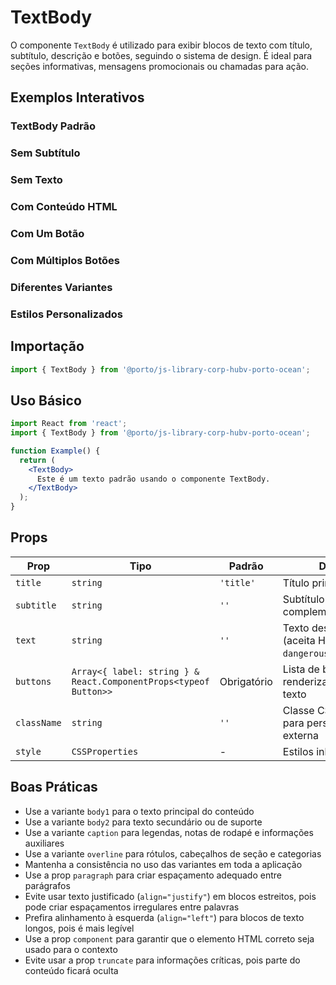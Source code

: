 
<Meta title="Components/TextBody" of={TextBodyStories} />

# TextBody

O componente `TextBody` é utilizado para exibir blocos de texto com título, subtítulo, descrição e botões, seguindo o sistema de design. É ideal para seções informativas, mensagens promocionais ou chamadas para ação.

## Exemplos Interativos

### TextBody Padrão
<Canvas>
  <Story of={TextBodyStories.DefaultTextBody} />
</Canvas>

### Sem Subtítulo
<Canvas>
  <Story of={TextBodyStories.WithoutSubtitle} />
</Canvas>

### Sem Texto
<Canvas>
  <Story of={TextBodyStories.WithoutText} />
</Canvas>

### Com Conteúdo HTML
<Canvas>
  <Story of={TextBodyStories.WithHTMLContent} />
</Canvas>

### Com Um Botão
<Canvas>
  <Story of={TextBodyStories.SingleButton} />
</Canvas>

### Com Múltiplos Botões
<Canvas>
  <Story of={TextBodyStories.MultipleButtons} />
</Canvas>

### Diferentes Variantes
<Canvas>
  <Story of={TextBodyStories.DifferentVariants} />
</Canvas>

### Estilos Personalizados
<Canvas>
  <Story of={TextBodyStories.CustomStyles} />
</Canvas>

## Importação

```jsx
import { TextBody } from '@porto/js-library-corp-hubv-porto-ocean';
```

## Uso Básico

```jsx
import React from 'react';
import { TextBody } from '@porto/js-library-corp-hubv-porto-ocean';

function Example() {
  return (
    <TextBody>
      Este é um texto padrão usando o componente TextBody.
    </TextBody>
  );
}
```

## Props

| Prop | Tipo | Padrão | Descrição |
|------|------|--------|-----------|
| `title` | `string` | `'title'` | Título principal do bloco |
| `subtitle` | `string` | `''` | Subtítulo ou destaque complementar |
| `text` | `string` | `''` | Texto descritivo principal (aceita HTML via `dangerouslySetInnerHTML`) |
| `buttons` | `Array<{ label: string } & React.ComponentProps<typeof Button>>` | Obrigatório | Lista de botões renderizados abaixo do texto |
| `className` | `string` | `''` | Classe CSS adicional para personalização externa |
| `style` | `CSSProperties` | - | Estilos inline adicionais |



## Boas Práticas

- Use a variante `body1` para o texto principal do conteúdo
- Use a variante `body2` para texto secundário ou de suporte
- Use a variante `caption` para legendas, notas de rodapé e informações auxiliares
- Use a variante `overline` para rótulos, cabeçalhos de seção e categorias
- Mantenha a consistência no uso das variantes em toda a aplicação
- Use a prop `paragraph` para criar espaçamento adequado entre parágrafos
- Evite usar texto justificado (`align="justify"`) em blocos estreitos, pois pode criar espaçamentos irregulares entre palavras
- Prefira alinhamento à esquerda (`align="left"`) para blocos de texto longos, pois é mais legível
- Use a prop `component` para garantir que o elemento HTML correto seja usado para o contexto
- Evite usar a prop `truncate` para informações críticas, pois parte do conteúdo ficará oculta

